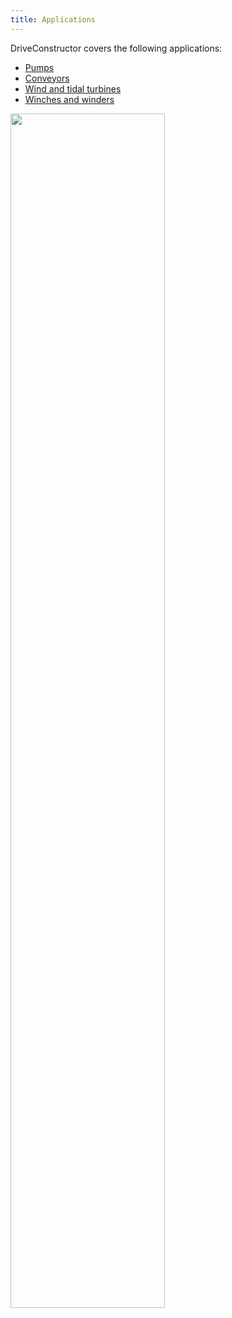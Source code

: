 ```yaml
---
title: Applications
---
```


DriveConstructor covers the following applications:
- [Pumps](/docs/textbook/applications/pumps)
- [Conveyors](/docs/textbook/applications/conveyors)
- [Wind and tidal turbines](/docs/textbook/applications/turbines)
- [Winches and winders](/docs/textbook/applications/winches)



<img src={fourcomponentsImage.src} width="70%" height="70%" />

